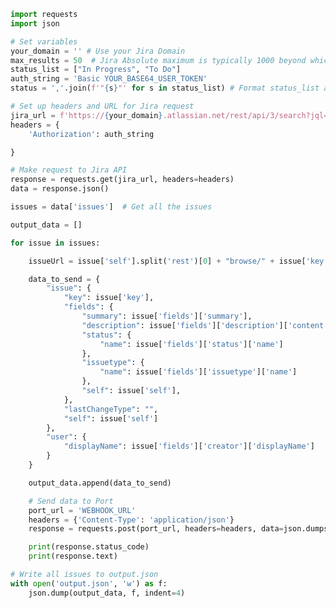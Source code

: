 ```python showLineNumbers
import requests
import json

# Set variables
your_domain = '' # Use your Jira Domain
max_results = 50  # Jira Absolute maximum is typically 1000 beyond which calls will fail due to performance considerations.
status_list = ["In Progress", "To Do"]
auth_string = 'Basic YOUR_BASE64_USER_TOKEN'
status = ','.join(f'"{s}"' for s in status_list) # Format status_list as string

# Set up headers and URL for Jira request
jira_url = f'https://{your_domain}.atlassian.net/rest/api/3/search?jql=status%20in%20({status})&maxResults={max_results}&expand=changelog'
headers = {
    'Authorization': auth_string

}

# Make request to Jira API
response = requests.get(jira_url, headers=headers)
data = response.json()

issues = data['issues']  # Get all the issues

output_data = []

for issue in issues:

    issueUrl = issue['self'].split('rest')[0] + "browse/" + issue['key']

    data_to_send = {
        "issue": {
            "key": issue['key'],
            "fields": {
                "summary": issue['fields']['summary'],
                "description": issue['fields']['description']['content'][0]['content'][0]['text'] if issue['fields']['description'] else None,
                "status": {
                    "name": issue['fields']['status']['name']
                },
                "issuetype": {
                    "name": issue['fields']['issuetype']['name']
                },
                "self": issue['self'],
            },
            "lastChangeType": "",
            "self": issue['self']
        },
        "user": {
            "displayName": issue['fields']['creator']['displayName']
        }
    }

    output_data.append(data_to_send)

    # Send data to Port
    port_url = 'WEBHOOK_URL'
    headers = {'Content-Type': 'application/json'}
    response = requests.post(port_url, headers=headers, data=json.dumps(data_to_send))

    print(response.status_code)
    print(response.text)

# Write all issues to output.json
with open('output.json', 'w') as f:
    json.dump(output_data, f, indent=4)

```
